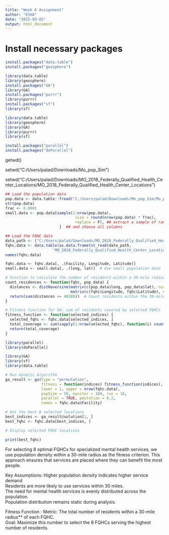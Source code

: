 ---
title: "Week 6 Assignment"
author: "ESHA"
date: "2025-03-02"
output: html_document
---

# Install necessary packages
```{r}
install.packages("data.table")
install.packages("geosphere")

library(data.table)
library(geosphere)
install.packages("GA")
library(GA)
install.packages("purrr")
library(purrr)
install.packages("sf")
library(sf)
```
```{r}
library(data.table)
library(geosphere)
library(GA)
library(purrr)
library(sf)
```

```{r}
install.packages("parallel")
install.packages("doParallel")
```

getwd()

setwd("C:/Users/palad/Downloads/Mo_pop_Sim")

setwd("C:/Users/palad/Downloads/MO_2018_Federally_Qualified_Health_Center_Locations/MO_2018_Federally_Qualified_Health_Center_Locations")





```{r}
## Load the population data
pop.data <- data.table::fread("C:/Users/palad/Downloads/Mo_pop_Sim/Mo_pop_Sim.csv")
str(pop.data)
frac <- 0.0001
small.data <- pop.data[sample(1:nrow(pop.data),
                               size = round(nrow(pop.data) * frac),
                               replace = F), ## extract a sample of randomlychosen 1% rows
                        ]  ## and choose all columns

```



```{r}

## Load the FQHC data
data_path <- ("C:/Users/palad/Downloads/MO_2018_Federally_Qualified_Health_Center_Locations/MO_2018_Federally_Qualified_Health_Center_Locations")
fqhc.data <- data.table(as.data.frame(st_read(data_path,
                     'MO_2018_Federally_Qualified_Health_Center_Locations')))
names(fqhc.data)
```




```{r}
fqhc.data <- fqhc.data[, .(Facility, Longitude, Latitude)]
small.data <- small.data[, .(long, lat)]  # Use small population data

# Function to calculate the number of residents within a 30-mile radius (~48,280 meters)
count_residences <- function(fqhc, pop_data) {
  distances <- distHaversine(matrix(c(pop_data$long, pop_data$lat), ncol = 2),
                             matrix(c(fqhc$Longitude, fqhc$Latitude), ncol = 2))
  return(sum(distances <= 48280))  # Count residents within the 30-mile radius
}

# Fitness function for GA: sum of residents covered by selected FQHCs
fitness_function <- function(selected_indices) {
  selected_fqhc <- fqhc.data[selected_indices, ]
  total_coverage <- sum(sapply(1:nrow(selected_fqhc), function(i) count_residences(selected_fqhc[i], small.data)))
  return(total_coverage)
}
```


```{r}
library(parallel)
library(doParallel)
```


```{r}
library(GA)
library(sf)
library(data.table)

```

```{r}
# Run Genetic Algorithm
ga_result <- ga(type = "permutation",
                fitness = function(indices) fitness_function(indices),
                lower = 1, upper = nrow(fqhc.data), 
                popSize = 50, maxiter = 100, run = 10,
                parallel = TRUE, pmutation = 0.2,
                names = fqhc.data$Facility)

# Get the best 8 selected locations
best_indices <- ga_result@solution[1, ]
best_fqhc <- fqhc.data[best_indices, ]

# Display selected FQHC locations

print(best_fqhc)

```

  
For selecting 8 optimal FQHCs for specialized mental health services, we use population density within a 30-mile radius as the fitness criterion. This approach ensures that services are placed where they can benefit the most people.  

Key Assumptions:
Higher population density indicates higher service demand  
Residents are more likely to use services within 30 miles.  
The need for mental health services is evenly distributed across the population.  
Population distribution remains static during analysis.  

Fitness Function : 
Metric: The total number of residents within a 30-mile radius** of each FQHC.  
Goal: Maximize this number to select the 8 FQHCs serving the highest number of residents.  












